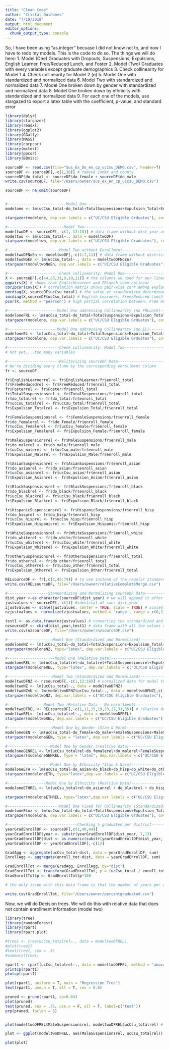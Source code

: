```yaml
---
title: "Clean Code"
author: "Cristal Quiñones"
date: "7/19/2018"
output: html_document
editor_options: 
  chunk_output_type: console
---
```

So, I have been using "as.integer" becuase I did not know not to, and now I have to redo my models. This is the code to do so. 
The things we will do here:
1. Model (One) Graduates with Dropouts, Suspensions, Expulsions, English Learner, Free/Reduced Lunch, and Foster
2. Model (Two) Graduates with every variables except graduate demographics 
3. Check collinearity for Model 1
4. Check collinearity for Model 2 (o)
5. Model One with standardized and normalized data 
6. Model Two with standardized and normalized data 
7. Model One broken down by gender with standardized and normalized data 
8. Model One broken down by ethnicity with standardized and normalized data 
9. For each one of the models, use stargazed to export a latex table with the coefficient, p-value, and standard error 

```r
library(dplyr)
library(stargazer)
library(readxl)
library(ggplot2)
library(GGally)
library(MASS)
library(corpcor)
library(mctest)
library(ppcor)
library(BBmisc)

sourceDF <- read.csv(file="Sus_Ex_Do_en_cp_ucCsu_DEMO.csv", header=T)
sourceDF <- sourceDF[,-c(1,38)] # remove index and county 
sourceDF$do_total <- sourceDF$do_female + sourceDF$do_male
write.csv(sourceDF, file="/Users/owner/sus_ex_en_cp_uccsu_DEMO.csv")

sourceDF <- na.omit(sourceDF)


#--------------------------Model One--------------------------------------
modelone <- lm(ucCsu_total~do_total+TotalSuspensions+Expulsion_Total+EnglishLearner+FreeReduced+Foster, data = sourceDF)

stargazer(modelone, dep.var.labels = c("UC/CSU Eligible Grduates"), covariate.labels = c("Dropout","Suspension","Expulsion","English Learner","Free or Reduced Lunch","Foster Youth"), report = ('vcps'), out="modelone.tex") # printing data table for latex 

#-------------------------Model Two---------------------------------------
modeltwoDF <- sourceDF[,-c(1, 12:18)] # data frame without dist_year and UC/CSU demographic variables
modeltwo <- lm(ucCsu_total~., data = modeltwoDF)
stargazer(modeltwo, dep.var.labels = c("UC/CSU Eligible Graduates"), covariate.labels = c("Enrolled (Asian)","Enrolled (Black)","Enrolled (Hispanic)","Enrolled (White)","Enrolled (Other)","Enrolled (Female)","Enrolled (Male)","English Learner","Free or Reduced Lunch","Foster Youth", "Enrolled","Suspension (Female)","Suspension (Male)","Suspension","Suspension (Asian)","Suspension (Black)","Suspension (Hispanic)","Suspension (White)","Suspension (Other)","Expulsion (Female)","Expulsion (Male)","Expulsion","Expulsion (Asian)","Expulsion (Black)","Expulsion (Hispanic)","Expulsion (White)", "Expulsion (Other)","Dropout (Asian)","Dropout (Black)","Dropout (Hispanic)","Dropout (White)", "Dropout (Other)","Dropout (Female)","Dropout (Male)","Dropout"), report = ('vc*p*s'), out="modeltwo.tex")

#-----------------------Model Two without Enrollment----------------------------
modeltwoDFNoEn <- modeltwoDF[,-c(1:7,11)] # data frame without district yr, UCCSU, or enroll
modeltwoNoEn <- lm(ucCsu_total~., data = modeltwoDFNoEn)
stargazer(modeltwoNoEn, dep.var.labels = c("UC/CSU Eligible Graduates"), covariate.labels = c("English Learner","Free or Reduced Lunch","Foster Youth","Suspension (Female)","Suspension (Male)","Suspension","Suspension (Asian)","Suspension (Black)","Suspension (Hispanic)","Suspension (White)","Suspension (Other)","Expulsion (Female)","Expulsion (Male)","Expulsion","Expulsion (Asian)","Expulsion (Black)","Expulsion (Hispanic)","Expulsion (White)", "Expulsion (Other)","Dropout (Asian)","Dropout (Black)","Dropout (Hispanic)","Dropout (White)", "Dropout (Other)","Dropout (Female)","Dropout (Male)","Dropout"), report = ('vc*p*s'), out="modeltwoNoEn.tex")

#-----------------------Check collinearity: Model One---------------------
X <- sourceDF[,c(44,23,31,9,10,11)] # the columns we used for our linear model 
ggpairs(X) # shows that EnglishLearner and FRLunch seem colinear 
cor2pcor(cov(X)) # correlation matrix shows pair-wise corr among explanatory var not high, except for english learners-Free Reduced Lunch
omcdiag(X, sourceDF$ucCsu_total) # the value of standardized determinant is .01 (small) indicating a strong degree of multicollinearity.Chi-square test statistic is 335.6651 which is significant which all indicates multicollinearity in the model 
imcdiag(X,sourceDF$ucCsu_total) # English Learners, Free/Reduced Lunch have pretty high F-Statistics, the strongest being Free/Reduced Lunch followed by english learner
pcor(X, method = "pearson") # high partial correlation between: Free Reduced Lunch & English Learners

#----------------------Model One addressing Collinearity (no FRLunch)-----
modeloneFRL <- lm(ucCsu_total~do_total+TotalSuspensions+Expulsion_Total+EnglishLearner+Foster, data = sourceDF)
stargazer(modelone, dep.var.labels = c("UC/CSU Eligible Grduates"), covariate.labels = c("Dropout","Suspension","Expulsion","English Learner","Foster Youth"), report = ('vc*p*s'), out="modelone.tex")

#----------------------Model One addressing Collinearity (no EL)----------
modeloneEL <- lm(ucCsu_total~do_total+TotalSuspensions+Expulsion_Total+FreeReduced+Foster, data = sourceDF)
stargazer(modelone, dep.var.labels = c("UC/CSU Eligible Grduates"), covariate.labels = c("Dropout","Suspension","Expulsion","Free or Reduced Lunch","Foster Youth"), report = ('vc*p*s'), out="modeloneEL.tex")

#-----------------------Check collinearity: Model Two---------------------
# not yet....too many variables

#-----------------------Relitavizing sourceDF Data-------------------------
# We're dividing every clumn by the corresponding enrollment column 
fr <- sourceDF

fr$EnglishLearnerrel <- fr$EnglishLearner/fr$enroll_total 
fr$FreeReducedrel <- fr$FreeReduced/fr$enroll_total
fr$Fosterrel <- fr$Foster/fr$enroll_total
fr$TotalSuspensionsrel <- fr$TotalSuspensions/fr$enroll_total
fr$do_totalrel <- fr$do_total/fr$enroll_total
fr$ucCsu_totalrel <- fr$ucCsu_total/fr$enroll_total
fr$Expulsion_Totalrel <- fr$Expulsion_Total/fr$enroll_total

fr$FemaleSuspensionsrel <- fr$FemaleSuspensions/fr$enroll_female
fr$do_femalerel <- fr$do_female/fr$enroll_female
fr$ucCsu_femalerel <- fr$ucCsu_female/fr$enroll_female
fr$Expulsion_Femalerel <- fr$Expulsion_Female/fr$enroll_female

fr$MaleSuspensionsrel <- fr$MaleSuspensions/fr$enroll_male
fr$do_malerel <- fr$do_male/fr$enroll_male
fr$ucCsu_malerel <- fr$ucCsu_male/fr$enroll_male
fr$Expulsion_Malerel <- fr$Expulsion_Male/fr$enroll_male

fr$AsianSuspensionrel <- fr$AsianSuspensions/fr$enroll_asian
fr$do_asianrel <- fr$do_asian/fr$enroll_asian
fr$ucCsu_asianrel <- fr$ucCsu_asian/fr$enroll_asian
fr$Expulsion_Asianrel <- fr$Expulsion_Asian/fr$enroll_asian

fr$BlackSuspensionsrel <- fr$BlackSuspensions/fr$enroll_black
fr$do_blackrel <- fr$do_black/fr$enroll_black
fr$ucCsu_blackrel <- fr$ucCsu_black/fr$enroll_black
fr$Expulsion_Blackrel <- fr$Expulsion_Black/fr$enroll_black

fr$HispanicSuspensionsrel <- fr$HispanicSuspensions/fr$enroll_hisp
fr$do_hisprel <- fr$do_hisp/fr$enroll_hisp
fr$ucCsu_hisprel <- fr$ucCsu_hisp/fr$enroll_hisp
fr$Expulsion_Hispanicrel <- fr$Expulsion_Hispanic/fr$enroll_hisp

fr$WhiteSuspensionsrel <- fr$WhiteSuspensions/fr$enroll_white
fr$do_whiterel <- fr$do_white/fr$enroll_white
fr$ucCsu_whiterel <- fr$ucCsu_white/fr$enroll_white
fr$Expulsion_Whiterel <- fr$Expulsion_White/fr$enroll_white

fr$OtherSuspensionsrel <- fr$OtherSuspensions/fr$enroll_total
fr$do_otherrel <- fr$do_other/fr$enroll_total
fr$ucCsu_otherrel <- fr$ucCsu_other/fr$enroll_total
fr$Expulsion_Otherrel <- fr$Expulsion_Other/fr$enroll_total

RELsourceDF <- fr[,c(1,45:79)] # to use instead of the regular standardized and normalized data 
write.csv(RELsourceDF, file="/Users/owner/relativeCompleteMerge.csv")

#------------------Standardizing and Normalizing sourceDF Data------------
dist_year <-as.character(sourceDF$dist_year) # we will append it after manipulating the variable values 
justvalues <- sourceDF[,-c(1)] #identical df sans dist_year 
zjustvalues <- scale(justvalues, center = TRUE, scale = TRUE) # scaled data https://stat.ethz.ch/R-manual/R-devel/library/base/html/scale.html 
nzjustvalues <- normalize(zjustvalues, method = 'range', range = c(0,1)) # norm data https://www.rdocumentation.org/packages/BBmisc/versions/1.10/topics/normalize

test1 <- as.data.frame(nzjustvalues) # converting the standardized and normalized just values into a data frame 
nzsourceDF <- cbind(dist_year,test1) # data frame with all the values and dist_year (as "factor")
write.csv(nzsourceDF, file="/Users/owner/nzsourceDF.csv")

#--------------------Model One (Standardized and Normalized)-------------
modeloneNZ <- lm(ucCsu_total~do_total+TotalSuspensions+Expulsion_Total+EnglishLearner+FreeReduced+Foster, data = nzsourceDF)
stargazer(modeloneNZ, type="latex", dep.var.labels = c("UC/CSU Eligible Graduates"), covariate.labels = c("Dropouts","Suspensions","Expulsions","English Learners","Free or Reduced Lunch","Foster Youth"), report = ('vc*p*s'), out = "modeloneNZ.tex")

#---------------------Model One (Relative Data)--------------------------
modeloneREL <- lm(ucCsu_totalrel~do_totalrel+TotalSuspensionsrel+Expulsion_Totalrel+EnglishLearnerrel+FreeReducedrel+Fosterrel, data = RELsourceDF)
stargazer(modeloneREL, type="latex", dep.var.labels = c("UC/CSU Eligible Graduates"), covariate.labels = c("Dropouts","Suspensions","Expulsions","English Learners","Free or Reduced Lunch","Foster Youth"), report = ('vc*p*s'), out = "modeloneREL.tex")

#--------------------Model Two (Standardized and Normalized)-------------
modeltwoDFNZ <- nzsourceDF[,-c(1,12:18)] # normalized data for model two 
modeltwoNZ <- lm(ucCsu_total~., data = modeltwoDFNZ)
modeltwoNZmb <- lm(modeltwoDFNZ$ucCsu_total~., data = modeltwoDFNZ[,c(-12)])
stargazer(modeltwoNZ, dep.var.labels = c("UC/CSU Eligible Graduates"), covariate.labels = c("Enrolled (Asian)","Enrolled (Black)","Enrolled (Hispanic)","Enrolled (White)","Enrolled (Other)","Enrolled (Female)","Enrolled (Male)","English Learner","Free or Reduced Lunch","Foster Youth", "Enrolled","Suspension (Female)","Suspension (Male)","Suspension","Suspension (Asian)","Suspension (Black)","Suspension (Hispanic)","Suspension (White)","Suspension (Other)","Expulsion (Female)","Expulsion (Male)","Expulsion","Expulsion (Asian)","Expulsion (Black)","Expulsion (Hispanic)","Expulsion (White)", "Expulsion (Other)","Dropout (Asian)","Dropout (Black)","Dropout (Hispanic)","Dropout (White)", "Dropout (Other)","Dropout (Female)","Dropout (Male)","Dropout"), report = ('vcps'), out="modeltwoNF.tex")

#----------------Model Two (Relative Data - No enrollment)-----------------------
modeltwoDFREL <- RELsourceDF[,-c(1,11,15,19,23,27,31,35)] # relative data without dist year, uccsu, or enroll(already not included in realative data frame)
modeltwoREL<- lm(ucCsu_totalrel~., data = modeltwoDFREL)
stargazer(modeltwoREL, dep.var.labels = c("UC/CSU Eligible Graduates"), report = ('vc*p*s'), out="modeltwoREL.tex")

#--------------------Model One by Gender (Stan & Norm)------------------
modeloneGEN <- lm(ucCsu_total~do_female+do_male+FemaleSuspensions+MaleSuspensions+Expulsion_Female+Expulsion_Male+EnglishLearner+FreeReduced+Foster, data=nzsourceDF)
stargazer(modeloneGEN, type = "latex", dep.var.labels = c("UC/CSU Eligible Graduates"), covariate.labels = c("Dropout (Female)","Dropout (Male)","Suspension (Female)","Suspension (Male)","Expulsion (Female)","Expulsion (Male)","English Learner","Free or Reduced Lunch","Foster Youth"), report = ('vc*p*s'), out="modeloneGENNZ.tex") # export model as latex table

#-------------------Model One by Gender (realtive data)----------------
modeloneGENREL <- lm(ucCsu_totalrel~do_femalerel+do_malerel+FemaleSuspensionsrel+MaleSuspensionsrel+Expulsion_Femalerel+Expulsion_Malerel+EnglishLearnerrel+FreeReducedrel+Fosterrel, data=RELsourceDF)
stargazer(modeloneGENREL, type = "latex", dep.var.labels = c("UC/CSU Eligible Graduates"), covariate.labels = c("Dropout (Female)","Dropout (Male)","Suspension (Female)","Suspension (Male)","Expulsion (Female)","Expulsion (Male)","English Learner","Free or Reduced Lunch","Foster Youth"), report = ('vc*p*s'), out="modeloneGENREL.tex") 

#-------------------Model One by Ethnicity (Stan & Norm)----------------
modeloneETH <- lm(ucCsu_total~do_asian+do_black+do_hisp+do_white+do_other+Expulsion_Asian+Expulsion_Black+Expulsion_Hispanic+Expulsion_White+Expulsion_Other+AsianSuspensions+BlackSuspensions+HispanicSuspensions+WhiteSuspensions+OtherSuspensions+EnglishLearner+FreeReduced+Foster,data=nzsourceDF)
stargazer(modeloneETH, type="latex",dep.var.labels = c("UC/CSU Eligible Graduates"), covariate.labels = c("Dropout (Asian)","Dropout (Black)","Dropout (Hispanic)","Dropout (White)","Dropout (Other)", "Expulsion (Asian)","Expulsion (Black)","Expulsion (Hispanic)","Expulsion (White)","Expulsion (Other)", "Suspension (Asian)","Suspension (Black)","Suspension (Hispanic)","Suspension (White)","Suspension (Other)","English Learner","Free or Reduced Lunch","Foster Youth"), report = ('vc*p*s'), out = "modeloneethnicNZ.tex")

#-----------------Model One by Ethnicity (Realtive Data)---------------
modeloneETHREL <- lm(ucCsu_totalrel~do_asianrel + do_blackrel + do_hisprel + do_whiterel + do_otherrel + Expulsion_Asianrel + Expulsion_Blackrel + Expulsion_Hispanicrel + Expulsion_Whiterel + Expulsion_Otherrel + AsianSuspensionrel + BlackSuspensionsrel + HispanicSuspensionsrel + WhiteSuspensionsrel + OtherSuspensionsrel + EnglishLearnerrel + FreeReducedrel + Fosterrel ,data=RELsourceDF)

stargazer(modeloneETHREL, type="latex",dep.var.labels = c("UC/CSU Eligible Graduates"), covariate.labels = c("Dropout (Asian)","Dropout (Black)","Dropout (Hispanic)","Dropout (White)","Dropout (Other)", "Expulsion (Asian)","Expulsion (Black)","Expulsion (Hispanic)","Expulsion (White)","Expulsion (Other)", "Suspension (Asian)","Suspension (Black)","Suspension (Hispanic)","Suspension (White)","Suspension (Other)","English Learner","Free or Reduced Lunch","Foster Youth"), report = ('vc*p*s'), out = "modeloneethnicREL.tex")

#-----------------------Model One Fixed for Collinearity (Standardized)----------
modeloneELnz <- lm(ucCsu_total~do_total+TotalSuspensions+Expulsion_Total+FreeReduced+Foster, data = nzsourceDF)
stargazer(modelone, dep.var.labels = c("UC/CSU Eligible Grduates"), covariate.labels = c("Dropout","Suspension","Expulsion","Free or Reduced Lunch","Foster Youth"), report = ('vc*p*s'), out="modeloneELnz.tex")

```

```r
#-------------------------------Checking % graduated per district----------------
yearGradEnrollDF <- sourceDF[,c(1,40,44)]
yearGradEnrollDF$year <- substr(yearGradEnrollDF$dist_year, 7,13)
yearGradEnrollDF$dist <- as.numeric(substr(yearGradEnrollDF$dist_year, 1,5)) 
yearGradEnrollDF <- yearGradEnrollDF[,-c(1)]

GradAgg <- aggregate(ucCsu_total~dist, data = yearGradEnrollDF, sum)
EnrollAgg <- aggregate(enroll_tot~dist, data = yearGradEnrollDF, sum)

GradEnrollTot <- merge(GradAgg, EnrollAgg, by="dist")
GradEnrollTot <- transform(GradEnrollTot, p = (ucCsu_total / enroll_tot)) 
GradEnrollTot$p <- GradEnrollTot$p*100

# the only issue with this data frame is that the number of years per district varies but if it's a percent maybe it doesn't matter?

write.csv(GradEnrollTot, file="/Users/owner/percentgraduated.csv")

``` 


Now, we will do Decision trees. 
We will do this with relative data that does not contain enrollment information (model two) 
```r
library(tree)
library(randomForest)
library(rpart)
library(rpart.plot)

#tree1 <- tree(ucCsu_totalrel~., data = modeltwoDFREL)
#plot(tree1)
#text(tree1, cex = .3)
#summary(tree1)

rpart1 <- rpart(ucCsu_totalrel~., data = modeltwoDFREL, method = "anova")
printcp(rpart1)
plotcp(rpart1)

plot(rpart1, uniform = T, main = "Regression Tree")
text(rpart1, use.n = T, all = T, cex = 0.8)

pruned <- prune(rpart1, cp=0.04)
plot(pruned)
text(pruned, cex = .75, use.n = F, all = T, label=c('test'))
prp(pruned, faclen = 5)


plot(modeltwoDFREL$MaleSuspensionsrel, modeltwoDFREL$ucCsu_totalrel) # plot next to the tree - there is no linearity but the deicsion tree tels you there is a realtionship between male suspension and graduates that linear models do not tell you but you could explore further 

plot <- ggplot(modeltwoDFREL, aes(MaleSuspensionsrel, ucCsu_totalrel)) + geom_point() + labs(title = "Male Suspensions vs. UC/CSU Eligible Graduates", subtitle = "Using Enrollment Normalized Data", x = "Male Suspensions", y = "UC/CSU Eligible Graduates") + theme(plot.title = element_text(hjust=0.5), plot.subtitle = element_text(hjust = 0.5)) 

plot(plot)

```
